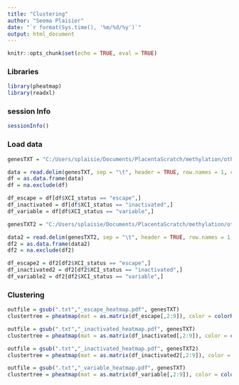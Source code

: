 ---
title: "Clustering"
author: "Seema Plaisier"
date: "`r format(Sys.time(), '%m/%d/%y')`"
output: html_document
---

```{r setup, include=FALSE}
knitr::opts_chunk$set(echo = TRUE, eval = TRUE)

```

### Libraries
```{r}
library(pheatmap)
library(readxl)

```


### session Info
```{r, eval=TRUE}

sessionInfo()

```


### Load data
```{r}
genesTXT = "C:/Users/splaisie/Documents/PlacentaScratch/methylation/other_files/XCI_data_all_XX_placenta.txt"

data = read.delim(genesTXT, sep = "\t", header = TRUE, row.names = 1, check.names = FALSE)
df = as.data.frame(data)
df = na.exclude(df)

df_escape = df[df$XCI_status == "escape",]
df_inactivated = df[df$XCI_status == "inactivated",]
df_variable = df[df$XCI_status == "variable",]

genesTXT2 = "C:/Users/splaisie/Documents/PlacentaScratch/methylation/other_files/XCI_data_all_XX_placenta_filterfigure.txt"

data2 = read.delim(genesTXT2, sep = "\t", header = TRUE, row.names = 1, check.names = FALSE)
df2 = as.data.frame(data2)
df2 = na.exclude(df2)

df_escape2 = df2[df2$XCI_status == "escape",]
df_inactivated2 = df2[df2$XCI_status == "inactivated",]
df_variable2 = df2[df2$XCI_status == "variable",]

```

### Clustering
```{r}

outfile = gsub(".txt","_escape_heatmap.pdf", genesTXT)
clustertree = pheatmap(mat = as.matrix(df_escape[,2:9]), color = colorRampPalette(c("blue","white","red"))(100), border_color = NA, cluster_cols = FALSE, cluster_rows = FALSE, fontsize = 10, show_rownames = TRUE, main = "", filename = outfile)

outfile = gsub(".txt","_inactivated_heatmap.pdf", genesTXT)
clustertree = pheatmap(mat = as.matrix(df_inactivated[,2:9]), color = colorRampPalette(c("blue","white","red"))(100), border_color = NA, cluster_cols = FALSE, cluster_rows = FALSE, fontsize = 4, show_rownames = TRUE, main = "", filename = outfile)

outfile = gsub(".txt","_inactivated_heatmap.pdf", genesTXT2)
clustertree = pheatmap(mat = as.matrix(df_inactivated2[,2:9]), color = colorRampPalette(c("blue","white","red"))(100), border_color = NA, cluster_cols = FALSE, cluster_rows = FALSE, fontsize = 7, show_rownames = TRUE, main = "", filename = outfile)

outfile = gsub(".txt","_variable_heatmap.pdf", genesTXT)
clustertree = pheatmap(mat = as.matrix(df_variable[,2:9]), color = colorRampPalette(c("blue","white","red"))(100), border_color = NA, cluster_cols = FALSE, cluster_rows = FALSE, fontsize = 10, show_rownames = TRUE, main = "", filename = outfile)

```

